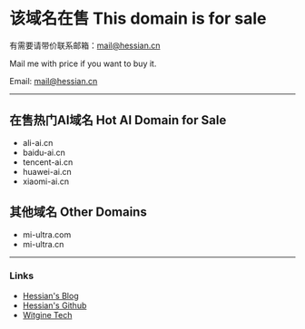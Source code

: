 # 该域名在售 This domain is for sale

有需要请带价联系邮箱：mail@hessian.cn

Mail me with price if you want to buy it.

Email: mail@hessian.cn

---

## 在售热门AI域名 Hot AI Domain for Sale
* ali-ai.cn
* baidu-ai.cn
* tencent-ai.cn
* huawei-ai.cn
* xiaomi-ai.cn

## 其他域名 Other Domains
* mi-ultra.com
* mi-ultra.cn


---

### Links
* [Hessian's Blog](https://hessian.cn)
* [Hessian's Github](https://github.com/HessianZ)
* [Witgine Tech](https://www.witgine.com)
